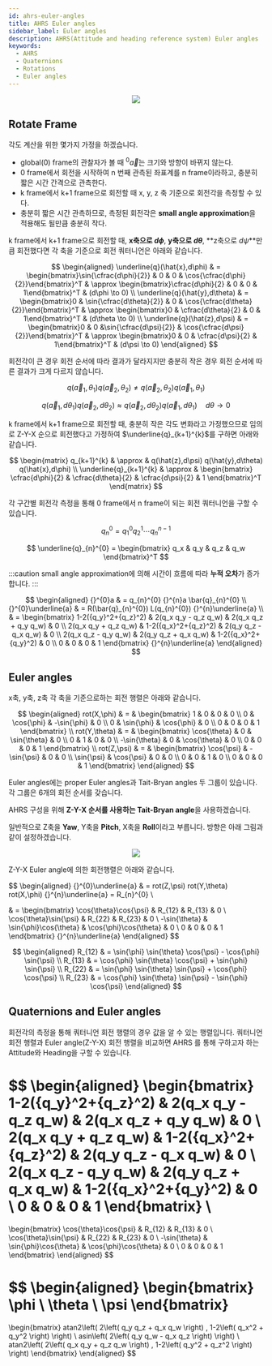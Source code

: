 ```yaml
---
id: ahrs-euler-angles
title: AHRS Euler angles
sidebar_label: Euler angles
description: AHRS(Attitude and heading reference system) Euler angles
keywords:
  - AHRS
  - Quaternions
  - Rotations
  - Euler angles
---
```



<center>
  <img
    src={useBaseUrl('img/etc/project/ahrs/ahrs-euler-angles-rotation.png')}
  />
</center>

## Rotate Frame

각도 계산을 위한 몇가지 가정을 하겠습니다.

- global(0) frame의 관찰자가 볼 때 ${}^{0}\vec{a}$는 크기와 방향이 바뀌지 않는다.
- 0 frame에서 회전을 시작하여 n 번째 관측된 좌표계를 n frame이라하고, 충분히 짧은 시간 간격으로 관측한다.
- k frame에서 k+1 frame으로 회전할 때 x, y, z 축 기준으로 회전각을 측정할 수 있다.
- 충분히 짧은 시간 관측하므로, 측정된 회전각은 **small angle approximation**을 적용해도 될만큼 충분히 작다.

k frame에서 k+1 frame으로 회전할 때, **x축으로 $d\phi$**, **y축으로 $d\theta$**, **z축으로 $d\psi$**만큼 회전했다면 각 축을 기준으로 회전 쿼터니언은 아래와 같습니다.

$$
\begin{aligned}
\underline{q}(\hat{x},d\phi)
& = \begin{bmatrix}\sin{\cfrac{d\phi}{2}} & 0 & 0 & \cos{\cfrac{d\phi}{2}}\end{bmatrix}^T
& \approx \begin{bmatrix}\cfrac{d\phi}{2} & 0 & 0 & 1\end{bmatrix}^T
& (d\phi \to 0)
\\
\underline{q}(\hat{y},d\theta)
& = \begin{bmatrix}0 & \sin{\cfrac{d\theta}{2}} & 0 & \cos{\cfrac{d\theta}{2}}\end{bmatrix}^T
& \approx \begin{bmatrix}0 & \cfrac{d\theta}{2} & 0 & 1\end{bmatrix}^T
& (d\theta \to 0)
\\
\underline{q}(\hat{z},d\psi)
& = \begin{bmatrix}0 & 0 &\sin{\cfrac{d\psi}{2}} & \cos{\cfrac{d\psi}{2}}\end{bmatrix}^T
& \approx \begin{bmatrix}0 & 0 & \cfrac{d\psi}{2} & 1\end{bmatrix}^T
& (d\psi \to 0)
\end{aligned}
$$

회전각이 큰 경우 회전 순서에 따라 결과가 달라지지만 충분히 작은 경우 회전 순서에 따른 결과가 크게 다르지 않습니다.

$$
q(\vec{a}_{1},\theta_{1}) q(\vec{a}_{2},\theta_{2}) \neq q(\vec{a}_{2},\theta_{2}) q(\vec{a}_{1},\theta_{1})
$$

$$
q(\vec{a}_{1},d\theta_{1}) q(\vec{a}_{2},d\theta_{2}) \approx q(\vec{a}_{2},d\theta_{2}) q(\vec{a}_{1},d\theta_{1}) \quad d\theta \to 0
$$

k frame에서 k+1 frame으로 회전할 때, 충분히 작은 각도 변화라고 가정했으므로 임의로 Z-Y-X 순으로 회전했다고 가정하여 $\underline{q}_{k+1}^{k}$를 구하면 아래와 같습니다.

$$
\begin{matrix}
q_{k+1}^{k} & \approx & q(\hat{z},d\psi) q(\hat{y},d\theta) q(\hat{x},d\phi) \\
\underline{q}_{k+1}^{k} & \approx &
  \begin{bmatrix}
  \cfrac{d\phi}{2} & \cfrac{d\theta}{2} & \cfrac{d\psi}{2} & 1
  \end{bmatrix}^T
\end{matrix}
$$

각 구간별 회전각 측정을 통해 0 frame에서 n frame이 되는 회전 쿼터니언을 구할 수 있습니다.

$$
q_{n}^{0} = q_{1}^{0} q_{2}^{1} \cdots q_{n}^{n-1}
$$

$$
\underline{q}_{n}^{0} = \begin{bmatrix} q_x & q_y & q_z & q_w \end{bmatrix}^T
$$

:::caution
small angle approximation에 의해 시간이 흐름에 따라 **누적 오차**가 증가합니다.
:::

$$
\begin{aligned}
{}^{0}a & = q_{n}^{0} {}^{n}a \bar{q}_{n}^{0}
\\
{}^{0}\underline{a} & = R(\bar{q}_{n}^{0}) L(q_{n}^{0}) {}^{n}\underline{a}
\\
& = \begin{bmatrix}
1-2({q_y}^2+{q_z}^2)  &  2(q_x q_y - q_z q_w)  &  2(q_x q_z + q_y q_w)  &  0  \\
2(q_x q_y + q_z q_w)  &  1-2({q_x}^2+{q_z}^2)  &  2(q_y q_z - q_x q_w)  &  0  \\
2(q_x q_z - q_y q_w)  &  2(q_y q_z + q_x q_w)  &  1-2({q_x}^2+{q_y}^2)  &  0  \\
0  &  0  &  0  &  1
\end{bmatrix} {}^{n}\underline{a}
\end{aligned}
$$

## Euler angles

x축, y축, z축 각 축을 기준으로하는 회전 행렬은 아래와 같습니다.

$$
\begin{aligned}
rot(X,\phi) & = &
\begin{bmatrix}
1 & 0 & 0 & 0
\\
0 & \cos{\phi} & -\sin{\phi} & 0
\\
0 & \sin{\phi} & \cos{\phi} & 0
\\
0 & 0 & 0 & 1
\end{bmatrix}
\\
rot(Y,\theta) & = &
\begin{bmatrix}
\cos{\theta} & 0 & \sin{\theta} & 0
\\
0 & 1 & 0 & 0
\\
-\sin{\theta} & 0 & \cos{\theta} & 0
\\
0 & 0 & 0 & 1
\end{bmatrix}
\\
rot(Z,\psi) & = &
\begin{bmatrix}
\cos{\psi} & -\sin{\psi} & 0 & 0
\\
\sin{\psi} & \cos{\psi} & 0 & 0
\\
0 & 0 & 1 & 0
\\
0 & 0 & 0 & 1
\end{bmatrix}
\end{aligned}
$$

Euler angles에는 proper Euler angles과 Tait-Bryan angles 두 그룹이 있습니다. 각 그룹은 6개의 회전 순서를 갖습니다.

AHRS 구성을 위해 **Z-Y-X 순서를 사용하는 Tait-Bryan angle**을 사용하겠습니다.

일반적으로 Z축을 **Yaw**, Y축을 **Pitch**, X축을 **Roll**이라고 부릅니다. 방향은 아래 그림과 같이 설정하겠습니다.

<center>
  <img src={useBaseUrl('img/etc/project/ahrs/ahrs-euler-angles-axis.png')} />
</center>

Z-Y-X Euler angle에 의한 회전행렬은 아래와 같습니다.

$$
\begin{aligned}
{}^{0}\underline{a}
& = rot(Z,\psi) rot(Y,\theta) rot(X,\phi) {}^{n}\underline{a} = R_{n}^{0}
\\

& = \begin{bmatrix}
\cos{\theta}\cos{\psi}  &  R_{12}  &  R_{13}  &  0  \\
\cos{\theta}\sin{\psi}  &  R_{22}  &  R_{23}  &  0  \\
-\sin{\theta}  &  \sin{\phi}\cos{\theta}  &  \cos{\phi}\cos{\theta}  &  0  \\
0  &  0  &  0  &  1
\end{bmatrix} {}^{n}\underline{a}
\end{aligned}
$$

$$
\begin{aligned}
R_{12} & = \sin{\phi} \sin{\theta} \cos{\psi} - \cos{\phi} \sin{\psi}
\\
R_{13} & = \cos{\phi} \sin{\theta} \cos{\psi} + \sin{\phi} \sin{\psi}
\\
R_{22} & = \sin{\phi} \sin{\theta} \sin{\psi} + \cos{\phi} \cos{\psi}
\\
R_{23} & = \cos{\phi} \sin{\theta} \sin{\psi} - \sin{\phi} \cos{\psi}
\end{aligned}
$$

## Quaternions and Euler angles

회전각의 측정을 통해 쿼터니언 회전 행렬의 경우 값을 알 수 있는 행렬입니다. 쿼터니언 회전 행렬과 Euler angle(Z-Y-X) 회전 행렬을 비교하면 AHRS 를 통해 구하고자 하는 Attitude와 Heading을 구할 수 있습니다.

$$
\begin{aligned}
\begin{bmatrix}
1-2({q_y}^2+{q_z}^2)  &  2(q_x q_y - q_z q_w)  &  2(q_x q_z + q_y q_w)  &  0  \\
2(q_x q_y + q_z q_w)  &  1-2({q_x}^2+{q_z}^2)  &  2(q_y q_z - q_x q_w)  &  0  \\
2(q_x q_z - q_y q_w)  &  2(q_y q_z + q_x q_w)  &  1-2({q_x}^2+{q_y}^2)  &  0  \\
0  &  0  &  0  &  1
\end{bmatrix} \\
=
\begin{bmatrix}
\cos{\theta}\cos{\psi}  &  R_{12}  &  R_{13}  &  0  \\
\cos{\theta}\sin{\psi}  &  R_{22}  &  R_{23}  &  0  \\
-\sin{\theta}  &  \sin{\phi}\cos{\theta}  &  \cos{\phi}\cos{\theta}  &  0  \\
0  &  0  &  0  &  1
\end{bmatrix}
\end{aligned}
$$

$$
\begin{aligned}
\begin{bmatrix} \phi \\ \theta \\ \psi \end{bmatrix}
=
\begin{bmatrix}
atan2\left( 2\left( q_y q_z + q_x q_w \right) , 1-2\left( q_x^2 + q_y^2 \right) \right)
\\
asin\left( 2\left( q_y q_w - q_x q_z \right) \right)
\\
atan2\left( 2\left( q_x q_y + q_z q_w \right) , 1-2\left( q_y^2 + q_z^2 \right) \right)
\end{bmatrix}
\end{aligned}
$$
